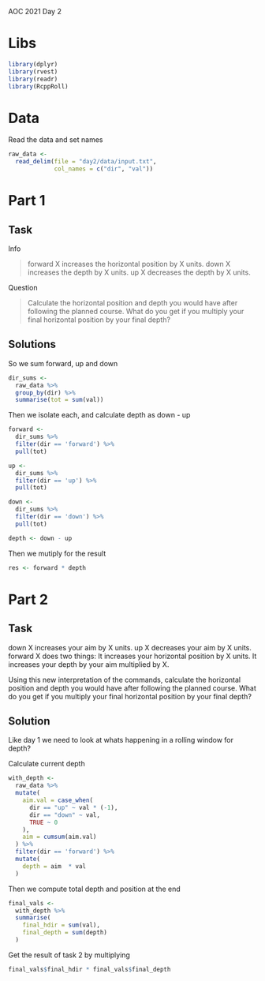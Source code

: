 AOC 2021
Day 2

# Libs

```r
library(dplyr)
library(rvest)
library(readr)
library(RcppRoll)
```

# Data

Read the data and set names

```r
raw_data <- 
  read_delim(file = "day2/data/input.txt", 
             col_names = c("dir", "val"))
```

# Part 1

## Task

Info

> forward X increases the horizontal position by X units.
down X increases the depth by X units.
up X decreases the depth by X units.

Question

> Calculate the horizontal position and depth you would have after following the planned course. What do you get if you multiply your final horizontal position by your final depth?

## Solutions

So we sum forward, up and down

```r
dir_sums <- 
  raw_data %>% 
  group_by(dir) %>% 
  summarise(tot = sum(val))
```

Then we isolate each, and calculate depth as down - up

```r
forward <-
  dir_sums %>% 
  filter(dir == 'forward') %>% 
  pull(tot)

up <- 
  dir_sums %>% 
  filter(dir == 'up') %>% 
  pull(tot)

down <- 
  dir_sums %>% 
  filter(dir == 'down') %>% 
  pull(tot)

depth <- down - up
```

Then we mutiply for the result

```r
res <- forward * depth
```

# Part 2

## Task

down X increases your aim by X units.
up X decreases your aim by X units.
forward X does two things:
It increases your horizontal position by X units.
It increases your depth by your aim multiplied by X.

Using this new interpretation of the commands, calculate the horizontal position and depth you would have after following the planned course. What do you get if you multiply your final horizontal position by your final depth?

## Solution

Like day 1 we need to look at whats happening in a rolling window for depth?

Calculate current depth

```r
with_depth <- 
  raw_data %>% 
  mutate(
    aim.val = case_when(
      dir == "up" ~ val * (-1),
      dir == "down" ~ val,
      TRUE ~ 0
    ),
    aim = cumsum(aim.val)
  ) %>% 
  filter(dir == 'forward') %>% 
  mutate(
    depth = aim  * val
  )
```

Then we compute total depth and position at the end

```r
final_vals <-
  with_depth %>% 
  summarise(
    final_hdir = sum(val), 
    final_depth = sum(depth)
  )
```

Get the result of task 2 by multiplying

```r
final_vals$final_hdir * final_vals$final_depth
```

